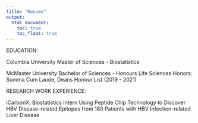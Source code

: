 ```yaml
---
title: "Resume"
output: 
  html_document:
    toc: true
    toc_float: true
---
```

EDUCATION:

Columbia University
  Master of Sciences - Biostatistics

McMaster University
  Bachelor of Sciences - Honours Life Sciences
  Honors: Summa Cum Laude, Deans Honour List (2019 - 2021)


RESEARCH WORK EXPERIENCE:

iCarbonX, Biostatistics Intern
Using Peptide Chip Technology to Discover HBV Disease-related Epitopes from 180 Patients with HBV Infection-related Liver Disease